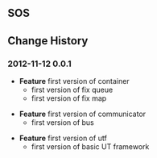 ==SOS==

==Change History==
===2012-11-12 0.0.1===
* '''Feature''' first version of container
** first version of fix queue
** first version of fix map

* '''Feature''' first version of communicator
** first version of bus

* '''Feature''' first version of utf
** first version of basic UT framework

